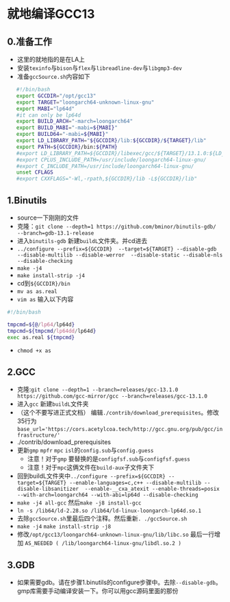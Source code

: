 # 就地编译GCC13

## 0.准备工作
*    这里的就地指的是在LA上
*    安装`texinfo`与`bison`与`flex`与`libreadline-dev`与`libgmp3-dev`
*    准备`gccSource.sh`内容如下

```sh
   #!/bin/bash
   export GCCDIR="/opt/gcc13"
   export TARGET="loongarch64-unknown-linux-gnu"
   export MABI="lp64d"
   #it can only be lp64d
   export BUILD_ARCH="-march=loongarch64"
   export BUILD_MABI="-mabi=${MABI}"
   export BUILD64="-mabi=${MABI}"
   export LD_LIBRARY_PATH="${GCCDIR}/lib:${GCCDIR}/${TARGET}/lib"
   export PATH=${GCCDIR}/bin:${PATH}
   #export LD_LIBRARY_PATH=${GCCDIR}/libexec/gcc/${TARGET}/13.1.0:${LD_LIBRARY_PATH}
   #export CPLUS_INCLUDE_PATH=/usr/include/loongarch64-linux-gnu/
   #export C_INCLUDE_PATH=/usr/include/loongarch64-linux-gnu/
   unset CFLAGS
   #export CXXFLAGS="-Wl,-rpath,${GCCDIR}/lib -L${GCCDIR}/lib" 
```

## 1.Binutils
*   source一下刚刚的文件
*   克隆：`git clone --depth=1 https://github.com/bminor/binutils-gdb/  --branch=gdb-13.1-release `
*   进入`binutils-gdb` 新建`buildL`文件夹。并cd进去
*   `../configure --prefix=${GCCDIR}  --target=${TARGET} --disable-gdb  --disable-multilib --disable-werror  --disable-static --disable-nls --disable-checking`  
*   `make -j4`
*   `make install-strip -j4`
*   cd到`${GCCDIR}/bin`
*   `mv as as.real`  
*   `vim as` 输入以下内容
```sh
#!/bin/bash

tmpcmd=${@/lp64/lp64d}
tmpcmd=${tmpcmd/lp64dd/lp64d}
exec as.real ${tmpcmd}
```
*   `chmod +x as`

## 2.GCC 
*   克隆:`git clone --depth=1 --branch=releases/gcc-13.1.0 https://github.com/gcc-mirror/gcc --branch=releases/gcc-13.1.0`
*   进入`gcc` 新建`buildL`文件夹
*   （这个不要写进正式文档） 编辑`./contrib/download_prerequisites`。修改35行为`base_url='https://cors.acetylcoa.tech/http://gcc.gnu.org/pub/gcc/infrastructure/'`
*   ./contrib/download_prerequisites
*   更新`gmp` `mpfr` `mpc` `isl`的`config.sub`与`config.guess`
    * 注意！对于`gmp` 要替换的是`configfsf.sub`与`configfsf.guess`
    * 注意！对于`mpc`这俩文件在`build-aux`子文件夹下
*   回到buildL文件夹中`../configure --prefix=${GCCDIR} --target=${TARGET} --enable-languages=c,c++ --disable-multilib --disable-libsanitizer  --enable-__cxa_atexit --enable-threads=posix --with-arch=loongarch64 --with-abi=lp64d --disable-checking`
*   `make -j4 all-gcc` 然后`make -j8 install-gcc`
*   `ln -s /lib64/ld-2.28.so /lib64/ld-linux-loongarch-lp64d.so.1`
*  去除`gccSource.sh`里最后四个注释。然后重新`. ./gccSource.sh`
*  `make -j4`   `make install-strip -j8`
*  修改`/opt/gcc13/loongarch64-unknown-linux-gnu/lib/libc.so` 最后一行增加  `AS_NEEDED ( /lib/loongarch64-linux-gnu/libdl.so.2 )`

## 3.GDB
*  如果需要gdb。请在步骤1.binutils的configure步骤中。去除`--disable-gdb`。gmp库需要手动编译安装一下。你可以用gcc源码里面的那份



